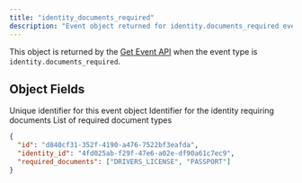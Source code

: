 ```yaml
---
title: "identity_documents_required"
description: "Event object returned for identity.documents_required events"
---
```


This object is returned by the [Get Event API](/api-reference/events/get-event) when the event type is `identity.documents_required`.

## Object Fields

<ResponseField name="id" type="string" required>
Unique identifier for this event object
</ResponseField>

<ResponseField name="identity_id" type="string" required>
Identifier for the identity requiring documents
</ResponseField>

<ResponseField name="required_documents" type="array" required>
List of required document types
</ResponseField>

<ResponseExample>

```json Example
{
  "id": "d840cf31-352f-4190-a476-7522bf3eafda",
  "identity_id": "4fd025ab-f29f-47e6-a02e-df90a61c7ec9",
  "required_documents": ["DRIVERS_LICENSE", "PASSPORT"]
}
```

</ResponseExample>